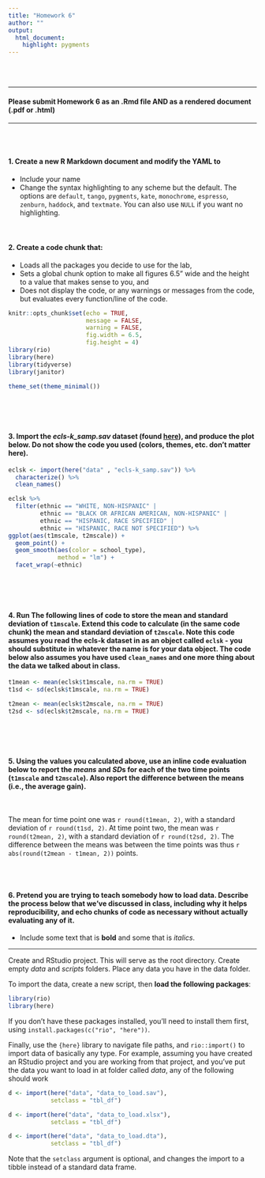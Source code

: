 ```yaml
---
title: "Homework 6"
author: ""
output:
  html_document:
    highlight: pygments
---
```


<br>
<br>

----

#### Please submit Homework 6 as an .Rmd file **AND** as a rendered document (.pdf or .html)

----

<br>
<br>

#### 1. Create a new R Markdown document and modify the YAML to 
* Include your name
* Change the syntax highlighting to any scheme but the default. The options are `default`, `tango`, `pygments`, `kate`, `monochrome`, `espresso`, `zenburn`, `haddock`, and `textmate`. You can also use `NULL` if you want no highlighting.
<br>
<br>
<br>

#### 2. Create a code chunk that:
* Loads all the packages you decide to use for the lab,
* Sets a global chunk option to make all figures 6.5" wide and the height to a value that makes sense to you, and
* Does not display the code, or any warnings or messages from the code, but evaluates every function/line of the code.

```r
knitr::opts_chunk$set(echo = TRUE, 
                      message = FALSE,
                      warning = FALSE,
                      fig.width = 6.5,
                      fig.height = 4)
library(rio)
library(here)
library(tidyverse)
library(janitor)

theme_set(theme_minimal())
```
<br>
<br>
<br>

#### 3. Import the *ecls-k_samp.sav* dataset (found [here](https://uo-datasci-specialization.github.io/c1-intro-fall-2021/data_list.html)), and produce the plot below. Do not show the code you used (colors, themes, etc. don't matter here).

```r
eclsk <- import(here("data" , "ecls-k_samp.sav")) %>%
  characterize() %>%
  clean_names() 

eclsk %>%
  filter(ethnic == "WHITE, NON-HISPANIC" |
         ethnic == "BLACK OR AFRICAN AMERICAN, NON-HISPANIC" |
         ethnic == "HISPANIC, RACE SPECIFIED" |
         ethnic == "HISPANIC, RACE NOT SPECIFIED") %>%
ggplot(aes(t1mscale, t2mscale)) +
  geom_point() +
  geom_smooth(aes(color = school_type),
              method = "lm") +
  facet_wrap(~ethnic)
```

<br>
<br>
<br>

#### 4. Run The following lines of code to store the mean and standard deviation of `t1mscale`. Extend this code to calculate (in the same code chunk) the mean and standard deviation of `t2mscale`. Note this code assumes you read the **ecls-k** dataset in as an object called `eclsk` - you should substitute in whatever the name is for your data object. The code below also assumes you have used `clean_names` and one more thing about the data we talked about in class. 


```r
t1mean <- mean(eclsk$t1mscale, na.rm = TRUE)
t1sd <- sd(eclsk$t1mscale, na.rm = TRUE)

t2mean <- mean(eclsk$t2mscale, na.rm = TRUE)
t2sd <- sd(eclsk$t2mscale, na.rm = TRUE)
```
<br>
<br>
<br>

#### 5. Using the values you calculated above, use an inline code evaluation below to report the *means* and *SD*s for each of the two time points (`t1mscale` and `t2mscale`). Also report the difference between the means (i.e., the average gain).
<br>

The mean for time point one was `r round(t1mean, 2)`, with a standard deviation of `r round(t1sd, 2)`. At time point two, the mean was `r round(t2mean, 2)`, with a standard deviation of `r round(t2sd, 2)`. The difference between the means was between the time points was thus `r abs(round(t2mean - t1mean, 2))` points.

<br>
<br>

#### 6. Pretend you are trying to teach somebody how to load data. Describe the process below that we've discussed in class, including why it helps reproducibility, and echo chunks of code as necessary without actually evaluating any of it.
- Include some text that is **bold** and some that is *italics*.

---

Create and RStudio project. This will serve as the root directory. Create empty *data* and *scripts* folders. Place any data you have in the data folder. 

To import the data, create a new script, then **load the following packages**:

```r
library(rio)
library(here)
```

If you don't have these packages installed, you'll need to install them first, using  `install.packages(c("rio", "here"))`.

Finally, use the `{here}` library to navigate file paths, and `rio::import()` to import data of basically any type. For example, assuming you have created an RStudio project and you are working from that project, and you've put the data you want to load in at folder called *data*, any of the following should work

```r
d <- import(here("data", "data_to_load.sav"),
            setclass = "tbl_df")

d <- import(here("data", "data_to_load.xlsx"),
            setclass = "tbl_df")

d <- import(here("data", "data_to_load.dta"),
            setclass = "tbl_df")
```

Note that the `setclass` argument is optional, and changes the import to a tibble instead of a standard data frame.

